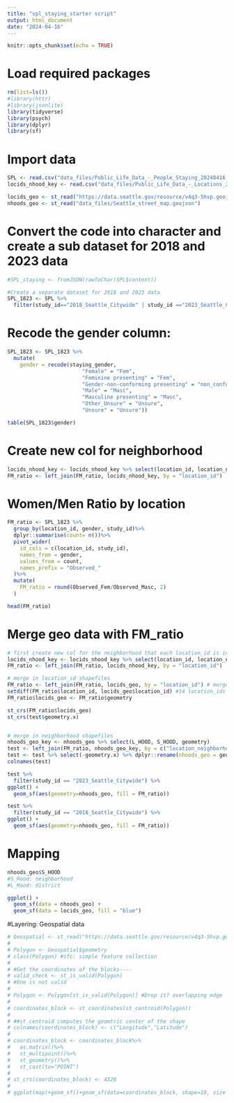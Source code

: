 ```yaml
---
title: "spl_staying_starter script"
output: html_document
date: "2024-04-16"
---
```


```r
knitr::opts_chunk$set(echo = TRUE)
```

# Load required packages
```r
rm(list=ls())
#library(httr)
#library(jsonlite)
library(tidyverse)
library(psych)
library(dplyr)
library(sf)
```

# Import data
```r
SPL <- read.csv("data_files/Public_Life_Data_-_People_Staying_20240416.csv")
locids_nhood_key <- read.csv("data_files/Public_Life_Data_-_Locations_20240422.csv")

locids_geo <- st_read("https://data.seattle.gov/resource/v4q3-5hvp.geojson")
nhoods_geo <- st_read("data_files/Seattle_street_map.geojson")
```

# Convert the code into character and create a sub dataset for 2018 and 2023 data
```r
#SPL_staying <- fromJSON(rawToChar(SPL$content))

#Create a separate dataset for 2018 and 2023 data
SPL_1823 <- SPL %>%
  filter(study_id=="2018_Seattle_Citywide" | study_id =="2023_Seattle_Citywide")
```

# Recode the gender column: 
```r
SPL_1823 <- SPL_1823 %>%
  mutate(
    gender = recode(staying_gender,
                        "Female" = "Fem",
                        "Feminine presenting" = "Fem",
                        "Gender-non-conforming presenting" = "non_conforming",
                        "Male" = "Masc",
                        "Masculine presenting" = "Masc",
                        "Other_Unsure" = "Unsure",
                        "Unsure" = "Unsure"))

table(SPL_1823$gender)
```

# Create new col for neighborhood
```r
locids_nhood_key <- locids_nhood_key %>% select(location_id, location_neighborhood) # select only the neighborhood col we care about
FM_ratio <- left_join(FM_ratio, locids_nhood_key, by = "location_id")
```


# Women/Men Ratio by location
```r
FM_ratio <- SPL_1823 %>%
  group_by(location_id, gender, study_id)%>%
  dplyr::summarise(count= n())%>%
  pivot_wider(
    id_cols = c(location_id, study_id),
    names_from = gender,
    values_from = count,
    names_prefix = "Observed_"
  )%>%
  mutate(
    FM_ratio = round(Observed_Fem/Observed_Masc, 2)
  )

head(FM_ratio)
```

# Merge geo data with FM_ratio
```r
# first create new col for the neighborhood that each location_id is in by merging in data from Public Life Location dataset
locids_nhood_key <- locids_nhood_key %>% select(location_id, location_neighborhood) # select only the neighborhood col we care about
FM_ratio <- left_join(FM_ratio, locids_nhood_key, by = "location_id")

# merge in location_id shapefiles
FM_ratio <- left_join(FM_ratio, locids_geo, by = "location_id") # merge location_id shape files with FM_ratio
setdiff(FM_ratio$location_id, locids_geo$location_id) #14 location_ids for which we don't have shapefiles
FM_ratio$locids_geo <- FM_ratio$geometry

st_crs(FM_ratio$locids_geo)
st_crs(test$geometry.x)


# merge in neighborhood shapefiles
nhoods_geo_key <- nhoods_geo %>% select(L_HOOD, S_HOOD, geometry)
test <- left_join(FM_ratio, nhoods_geo_key, by = c("location_neighborhood" = "S_HOOD"))
test <- test %>% select(-geometry.x) %>% dplyr::rename(nhoods_geo = geometry.y)
colnames(test)

test %>%
  filter(study_id == "2023_Seattle_Citywide") %>%
ggplot() +
  geom_sf(aes(geometry=nhoods_geo, fill = FM_ratio))

test %>%
  filter(study_id == "2018_Seattle_Citywide") %>%
ggplot() +
  geom_sf(aes(geometry=nhoods_geo, fill = FM_ratio))

```

# Mapping
```r
nhoods_geo$S_HOOD
#S_Hood: neighborhood
#L_Hood: district

ggplot() +
  geom_sf(data = nhoods_geo) +
  geom_sf(data = locids_geo, fill = "blue")
```

#Layering: Geospatial data
```r
# Geospatial <- st_read("https://data.seattle.gov/resource/v4q3-5hvp.geojson")
# 
# Polygon <- Geospatial$geometry
# class(Polygon) #sfc: simple feature collection
# 
# #Get the coordinates of the blocks----
# valid_check <- st_is_valid(Polygon)
# #One is not valid
# 
# Polygon <- Polygon[st_is_valid(Polygon)] #Drop it? overlapping edge
# 
# coordinates_block <- st_coordinates(st_centroid(Polygon)) 
# 
# ##st_centroid computes the geomtric center of the shape
# colnames(coordinates_block) <- c("Longitude","Latitude")
# 
# coordinates_block <- coordinates_block%>%
#   as.matrix()%>%
#   st_multipoint()%>%
#   st_geometry()%>%
#   st_cast(to="POINT")
# 
# st_crs(coordinates_block) <- 4326
# 
# ggplot(map)+geom_sf()+geom_sf(data=coordinates_block, shape=18, size = 1)+labs(fill="Observation Sites")

```





